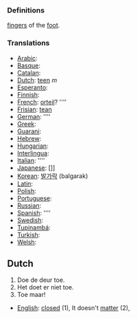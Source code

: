 ===Definitions===

[[finger]]s of the [[foot]].

===Translations===
*[[Arabic]]: [[]]
*[[Basque]]: [[]]
*[[Catalan]]: [[]]
*[[Dutch]]: [[teen]] ''m''
*[[Esperanto]]: [[]]
*[[Finnish]]: [[]]
*[[French]]: [[orteil]]? ''''
*[[Frisian]]: [[tean]]
*[[German]]: [[]] ''''
*[[Greek]]: [[]]
*[[Guarani]]: [[]]
*[[Hebrew]]: [[]]
*[[Hungarian]]: [[]]
*[[Interlingua]]: [[]]
*[[Italian]]: [[]] ''''
*[[Japanese]]: []]
*[[Korean]]: [[발가락]] (balgarak)
*[[Latin]]: [[]]
*[[Polish]]: [[]]
*[[Portuguese]]: [[]]
*[[Russian]]: [[]]
*[[Spanish]]: [[]] ''''
*[[Swedish]]: [[]]
*[[Tupinambá]]: [[]]
*[[Turkish]]: [[]]
*[[Welsh]]: [[]]

==Dutch==

# Doe de deur toe.
# Het doet er niet toe.
# Toe maar!

*[[English]]: [[closed]] (1), It doesn't [[matter]] (2),